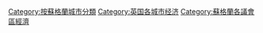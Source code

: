 {{Portal|蘇格蘭}}

[[Category:按蘇格蘭城市分類|Category:按蘇格蘭城市分類]]
[[Category:英国各城市经济|Category:英国各城市经济]]
[[Category:蘇格蘭各議會區經濟|Category:蘇格蘭各議會區經濟]]